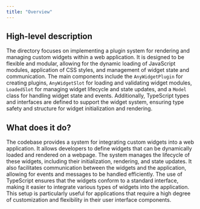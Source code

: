 ```yaml
---
title: "Overview"
---
```


## High-level description

The directory focuses on implementing a plugin system for rendering and managing custom widgets within a web application. It is designed to be flexible and modular, allowing for the dynamic loading of JavaScript modules, application of CSS styles, and management of widget state and communication. The main components include the `AnyWidgetPlugin` for creating plugins, `AnyWidgetSlot` for loading and validating widget modules, `LoadedSlot` for managing widget lifecycle and state updates, and a `Model` class for handling widget state and events. Additionally, TypeScript types and interfaces are defined to support the widget system, ensuring type safety and structure for widget initialization and rendering.

## What does it do?

The codebase provides a system for integrating custom widgets into a web application. It allows developers to define widgets that can be dynamically loaded and rendered on a webpage. The system manages the lifecycle of these widgets, including their initialization, rendering, and state updates. It also facilitates communication between the widgets and the application, allowing for events and messages to be handled efficiently. The use of TypeScript ensures that the widgets conform to a standard interface, making it easier to integrate various types of widgets into the application. This setup is particularly useful for applications that require a high degree of customization and flexibility in their user interface components.